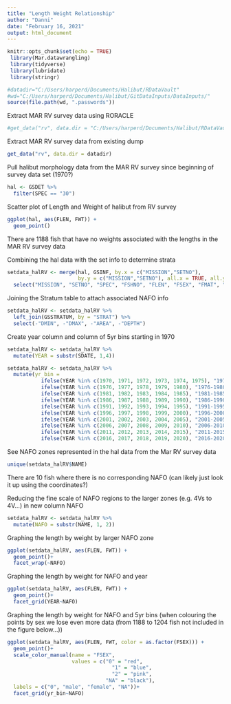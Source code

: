 ```yaml
---
title: "Length Weight Relationship"
author: "Danni"
date: "February 16, 2021"
output: html_document
--- 
```


```r
knitr::opts_chunk$set(echo = TRUE)
 library(Mar.datawrangling)
 library(tidyverse)
 library(lubridate)
 library(stringr)

#datadir="C:/Users/harperd/Documents/Halibut/RDataVault"
#wd="C:/Users/harperd/Documents/Halibut/GitDataInputs/DataInputs/"
source(file.path(wd, ".passwords"))

```

Extract MAR RV survey data using RORACLE
```r
#get_data("rv", data.dir = "C:/Users/harperd/Documents/Halibut/RDataVault/", usepkg = "roracle",fn.oracle.username = "hubleyb", fn.oracle.password = "R4#vmxtas", fn.oracle.dsn = "PTRAN", force.extract = T)
```

Extract MAR RV survey data from existing dump
```r
get_data("rv", data.dir = datadir)
```

Pull halibut morphology data from the MAR RV survey since beginning of survey data set (1970?)
```r
hal <- GSDET %>%
  filter(SPEC == "30")
```

Scatter plot of Length and Weight of halibut from RV survey
```r
ggplot(hal, aes(FLEN, FWT)) +
  geom_point()
```
There are 1188 fish that have no weights associated with the lengths in the MAR RV survey data

Combining the hal data with the set info to determine strata
```r
setdata_halRV <- merge(hal, GSINF, by.x = c("MISSION","SETNO"), 
                       by.y = c("MISSION","SETNO"), all.x = TRUE, all.y = FALSE) %>% 
  select("MISSION", "SETNO", "SPEC", "FSHNO", "FLEN", "FSEX", "FMAT", "FWT", "AGMAT", "AGE", "CLEN", "REMARKS.x", "SIZE_CLASS", "SDATE", "STRAT", "SLAT", "SLONG", "ELAT", "ELONG", "ETIME", "REMARKS.y", "START_DEPTH", "END_DEPTH", "SURFACE_TEMPERATURE", "BOTTOM_TEMPERATURE", "BOTTOM_SALINITY", "STATION")
```

Joining the Stratum table to attach associated NAFO info
```r
setdata_halRV <- setdata_halRV %>%
  left_join(GSSTRATUM, by = "STRAT") %>%
  select(-"DMIN", -"DMAX", -"AREA", -"DEPTH")
```

Create year column and column of 5yr bins starting in 1970
```r
setdata_halRV <- setdata_halRV %>%
  mutate(YEAR = substr(SDATE, 1,4))

setdata_halRV <- setdata_halRV %>%
  mutate(yr_bin = 
           ifelse(YEAR %in% c(1970, 1971, 1972, 1973, 1974, 1975), "1970-1975", 
           ifelse(YEAR %in% c(1976, 1977, 1978, 1979, 1980), "1976-1980",
           ifelse(YEAR %in% c(1981, 1982, 1983, 1984, 1985), "1981-1985", 
           ifelse(YEAR %in% c(1986, 1987, 1988, 1989, 1990), "1986-1990",
           ifelse(YEAR %in% c(1991, 1992, 1993, 1994, 1995), "1991-1995",
           ifelse(YEAR %in% c(1996, 1997, 1998, 1999, 2000), "1996-2000",
           ifelse(YEAR %in% c(2001, 2002, 2003, 2004, 2005), "2001-2005",
           ifelse(YEAR %in% c(2006, 2007, 2008, 2009, 2010), "2006-2010",
           ifelse(YEAR %in% c(2011, 2012, 2013, 2014, 2015), "2011-2015",
           ifelse(YEAR %in% c(2016, 2017, 2018, 2019, 2020), "2016-2020", "Error")))))))))))

```


See NAFO zones represented in the hal data from the Mar RV survey data
```r
unique(setdata_halRV$NAME)
```
There are 10 fish where there is no corresponding NAFO (can likely just look it up using the coordinates?)

Reducing the fine scale of NAFO regions to the larger zones (e.g. 4Vs to 4V...) in new column NAFO
```r
setdata_halRV <- setdata_halRV %>%
  mutate(NAFO = substr(NAME, 1, 2))
```

Graphing the length by weight by larger NAFO zone
```r
ggplot(setdata_halRV, aes(FLEN, FWT)) +
  geom_point()+
  facet_wrap(~NAFO)
```
Graphing the length by weight for NAFO and year
```r
ggplot(setdata_halRV, aes(FLEN, FWT)) +
  geom_point()+
  facet_grid(YEAR~NAFO)
```

Graphing the length by weight for NAFO and 5yr bins (when colouring the points by sex we lose even more data (from 1188 to 1204 fish not included in the figure below...))
```r
ggplot(setdata_halRV, aes(FLEN, FWT, color = as.factor(FSEX))) +
  geom_point()+
  scale_color_manual(name = "FSEX",
                     values = c("0" = "red",
                                  "1" = "blue",
                                  "2" = "pink",
                                "NA" = "black"),
  labels = c("0", "male", "female", "NA"))+
  facet_grid(yr_bin~NAFO)
```
